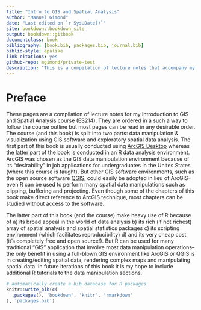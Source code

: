 ```yaml
--- 
title: "Intro to GIS and Spatial Analysis"
author: "Manuel Gimond"
date: "Last edited on `r Sys.Date()`"
site: bookdown::bookdown_site
output: bookdown::gitbook
documentclass: book
bibliography: [book.bib, packages.bib, journal.bib]
biblio-style: apalike
link-citations: yes
github-repo: mgimond/private-test
description: "This is a compilation of lecture notes that accompany my Intro to GIS and Spatial Analysis course."
---
```


# Preface {-}

These pages are a compilation of lecture notes for my Introduction to GIS and Spatial Analysis course (ES214). They are ordered in a such a way to follow the course outline but most pages can be read in any desirable order. The course (and this  book) is split into two parts: data manipulation & visualization using GIS software and exploratory spatial data analysis. The first part of this book is usually conducted using [ArcGIS Desktop](http://desktop.arcgis.com) whereas the latter part of the book is conducted in an [R](https://www.r-project.org/) data analysis environment. ArcGIS was chosen as the GIS data manipulation environment because of its "desirability" in job applications for undergraduates in the Unites States (where this course is taught). But other GIS software environments, such as the open source software [QGIS](http://qgis.org), could easily be adopted in lieu of ArcGIS--even R can be used to perform many spatial data manipulations such as clipping, buffering and projecting. Even though some of the chapters of this book make direct reference to ArcGIS technique, most chapters can be studied without access to the software.

The latter part of this book (and the course) make heavy use of R because of a) its broad appeal in the world of data analysis b) its rich (if not richest) array of spatial analysis and spatial statistics  packages c) its scripting environment (which facilitates reproducibility) d) and its very cheap cost (it's completely free and open source!). But R can be used for many traditional "GIS" application that involve most data manipulation operations--the only benefit in using a full-blown GIS environment like ArcGIS or QGIS is in creating/editing spatial data, rendering complex maps and manipulating spatial data. In future iterations of this book it is my hope to include additional R tutorials to the data manipulation sections.


```r
# automatically create a bib database for R packages
knitr::write_bib(c(
  .packages(), 'bookdown', 'knitr', 'rmarkdown'
), 'packages.bib')
```
